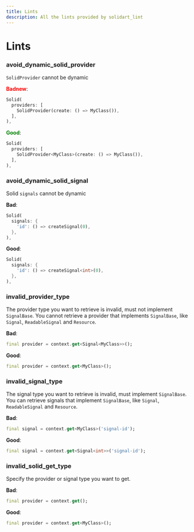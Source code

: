 ```yaml
---
title: Lints
description: All the lints provided by solidart_lint
---
```


# Lints

### avoid_dynamic_solid_provider

`SolidProvider` cannot be dynamic

<span style="color:red">**Badnew**</span>:

```dart
Solid(
  providers: [
    SolidProvider(create: () => MyClass()),
  ],
),
```

<span style="color:green">**Good**</span>:

```dart
Solid(
  providers: [
    SolidProvider<MyClass>(create: () => MyClass()),
  ],
),
```

### avoid_dynamic_solid_signal

Solid `signals` cannot be dynamic

**Bad**:

```dart
Solid(
  signals: {
    'id': () => createSignal(0),
  },
),
```

**Good**:

```dart
Solid(
  signals: {
    'id': () => createSignal<int>(0),
  },
),
```

### invalid_provider_type

The provider type you want to retrieve is invalid, must not implement `SignalBase`.
You cannot retrieve a provider that implements `SignalBase`, like `Signal`, `ReadableSignal` and `Resource`.

**Bad**:

```dart
final provider = context.get<Signal<MyClass>>();
```

**Good**:

```dart
final provider = context.get<MyClass>();
```

### invalid_signal_type

The signal type you want to retrieve is invalid, must implement `SignalBase`.
You can retrieve signals that implement `SignalBase`, like `Signal`, `ReadableSignal` and `Resource`.

**Bad**:

```dart
final signal = context.get<MyClass>('signal-id');
```

**Good**:

```dart
final signal = context.get<Signal<int>>('signal-id');
```

### invalid_solid_get_type

Specify the provider or signal type you want to get.

**Bad**:

```dart
final provider = context.get();
```

**Good**:

```dart
final provider = context.get<MyClass>();
```
